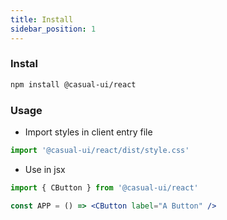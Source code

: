 ```yaml
---
title: Install
sidebar_position: 1
---
```


### Instal

```sh
npm install @casual-ui/react
```

### Usage

- Import styles in client entry file

```js
import '@casual-ui/react/dist/style.css'
```

- Use in jsx

```jsx
import { CButton } from '@casual-ui/react'

const APP = () => <CButton label="A Button" />
```
